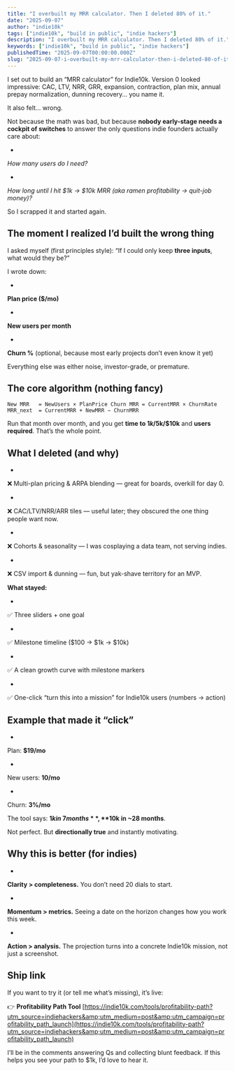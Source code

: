 ```yaml
---
title: "I overbuilt my MRR calculator. Then I deleted 80% of it."
date: "2025-09-07"
author: "indie10k"
tags: ["indie10k", "build in public", "indie hackers"]
description: "I overbuilt my MRR calculator. Then I deleted 80% of it."
keywords: ["indie10k", "build in public", "indie hackers"]
publishedTime: "2025-09-07T00:00:00.000Z"
slug: "2025-09-07-i-overbuilt-my-mrr-calculator-then-i-deleted-80-of-it-35jDHp9a0pmiW414ptvc"
---
```


I set out to build an “MRR calculator” for Indie10k.
Version 0 looked impressive: CAC, LTV, NRR, GRR, expansion, contraction, plan mix, annual prepay normalization, dunning recovery… you name it.

It also felt… wrong.

Not because the math was bad, but because **nobody early-stage needs a cockpit of switches** to answer the only questions indie founders actually care about:

- 
*How many users do I need?*

- 
*How long until I hit $1k → $10k MRR (aka ramen profitability → quit-job money)?*

So I scrapped it and started again.
## The moment I realized I’d built the wrong thing

I asked myself (first principles style):
“If I could only keep **three inputs**, what would they be?”

I wrote down:

- 
**Plan price ($/mo)**

- 
**New users per month**

- 
**Churn %** (optional, because most early projects don’t even know it yet)

Everything else was either noise, investor-grade, or premature.
## The core algorithm (nothing fancy)

`New MRR   = NewUsers × PlanPrice Churn MRR = CurrentMRR × ChurnRate MRR_next  = CurrentMRR + NewMRR − ChurnMRR `

Run that month over month, and you get **time to $1k/$5k/$10k** and **users required**.
That’s the whole point.
## What I deleted (and why)

- 
❌ Multi-plan pricing &amp; ARPA blending — great for boards, overkill for day 0.

- 
❌ CAC/LTV/NRR/ARR tiles — useful later; they obscured the one thing people want now.

- 
❌ Cohorts &amp; seasonality — I was cosplaying a data team, not serving indies.

- 
❌ CSV import &amp; dunning — fun, but yak-shave territory for an MVP.

**What stayed:**

- 
✅ Three sliders + one goal

- 
✅ Milestone timeline ($100 → $1k → $10k)

- 
✅ A clean growth curve with milestone markers

- 
✅ One-click “turn this into a mission” for Indie10k users (numbers → action)

## Example that made it “click”

- 
Plan: **$19/mo**

- 
New users: **10/mo**

- 
Churn: **3%/mo**

The tool says: **$1k in ~7 months**, **$10k in ~28 months**.

Not perfect. But **directionally true** and instantly motivating.
## Why this is better (for indies)

- 
**Clarity &gt; completeness.** You don’t need 20 dials to start.

- 
**Momentum &gt; metrics.** Seeing a date on the horizon changes how you work this week.

- 
**Action &gt; analysis.** The projection turns into a concrete Indie10k mission, not just a screenshot.

## Ship link

If you want to try it (or tell me what’s missing), it’s live:

👉 **Profitability Path Tool**
[https://indie10k.com/tools/profitability-path?utm_source=indiehackers&amp;utm_medium=post&amp;utm_campaign=profitability_path_launch](https://indie10k.com/tools/profitability-path?utm_source=indiehackers&amp;utm_medium=post&amp;utm_campaign=profitability_path_launch)

I’ll be in the comments answering Qs and collecting blunt feedback. If this helps you see your path to $1k, I’d love to hear it.